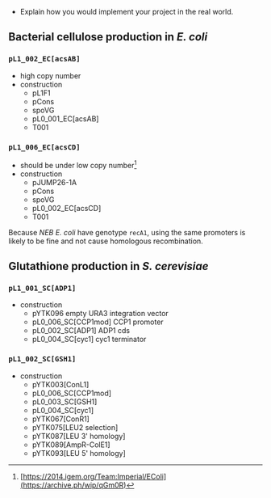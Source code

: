 - Explain how you would implement your project in the real world.


## Bacterial cellulose production in _E. coli_

### `pL1_002_EC[acsAB]`
- high copy number
- construction
  - pL1F1
  - pCons
  - spoVG
  - pL0_001_EC[acsAB]
  - T001

### `pL1_006_EC[acsCD]`
- should be under low copy number[^aqualose]
- construction
  - pJUMP26-1A
  - pCons
  - spoVG
  - pL0_002_EC[acsCD]
  - T001

Because _NEB E. coli_ have genotype `recA1`, using the same promoters is likely to be fine and not cause homologous recombination.

## Glutathione production in _S. cerevisiae_

### `pL1_001_SC[ADP1]`
- construction
  - pYTK096 empty URA3 integration vector
  - pL0_006_SC[CCP1mod] CCP1 promoter
  - pL0_002_SC[ADP1] ADP1 cds
  - pL0_004_SC[cyc1] cyc1 terminator

### `pL1_002_SC[GSH1]`
- construction
  - pYTK003[ConL1]
  - pL0_006_SC[CCP1mod]
  - pL0_003_SC[GSH1]
  - pL0_004_SC[cyc1]
  - pYTK067[ConR1]
  - pYTK075[LEU2 selection]
  - pYTK087[LEU 3' homology]
  - pYTK089[AmpR-ColE1]
  - pYTK093[LEU 5' homology]

[^aqualose]: [https://2014.igem.org/Team:Imperial/EColi](https://archive.ph/wip/qGm0R)